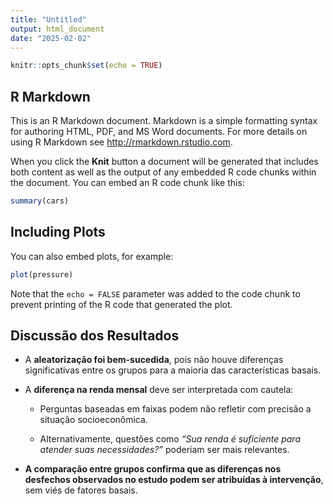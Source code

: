 ```yaml
---
title: "Untitled"
output: html_document
date: "2025-02-02"
---
```


```r
knitr::opts_chunk$set(echo = TRUE)
```

## R Markdown

This is an R Markdown document. Markdown is a simple formatting syntax for authoring HTML, PDF, and MS Word documents. For more details on using R Markdown see <http://rmarkdown.rstudio.com>.

When you click the **Knit** button a document will be generated that includes both content as well as the output of any embedded R code chunks within the document. You can embed an R code chunk like this:

```r
summary(cars)
```

## Including Plots

You can also embed plots, for example:

```r
plot(pressure)
```

Note that the `echo = FALSE` parameter was added to the code chunk to prevent printing of the R code that generated the plot.

## Discussão dos Resultados

-   A **aleatorização foi bem-sucedida**, pois não houve diferenças significativas entre os grupos para a maioria das características basais.

-   A **diferença na renda mensal** deve ser interpretada com cautela:

    -   Perguntas baseadas em faixas podem não refletir com precisão a situação socioeconômica.

    -   Alternativamente, questões como *"Sua renda é suficiente para atender suas necessidades?"* poderiam ser mais relevantes.

-   **A comparação entre grupos confirma que as diferenças nos desfechos observados no estudo podem ser atribuídas à intervenção**, sem viés de fatores basais.
